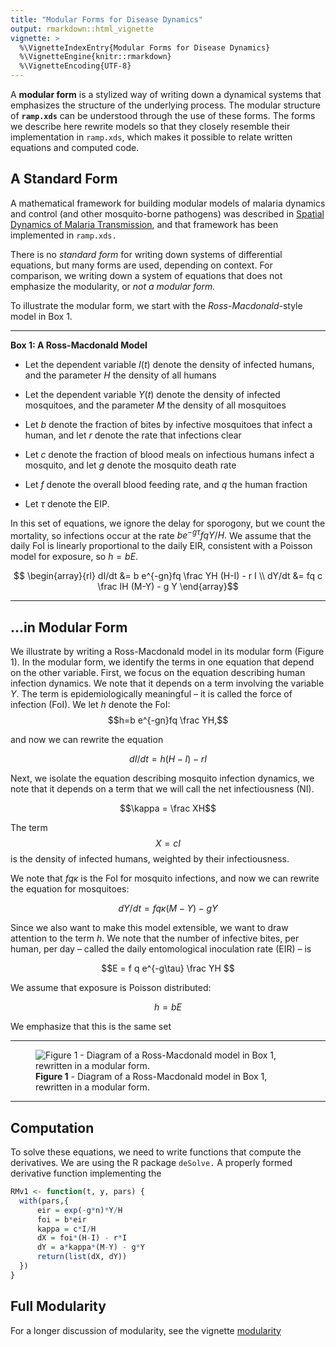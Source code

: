 ```yaml
---
title: "Modular Forms for Disease Dynamics"
output: rmarkdown::html_vignette
vignette: >
  %\VignetteIndexEntry{Modular Forms for Disease Dynamics}
  %\VignetteEngine{knitr::rmarkdown}
  %\VignetteEncoding{UTF-8}
---
```



A **modular form** is a stylized way of writing down a dynamical systems that emphasizes the structure of the underlying process. The modular structure of **`ramp.xds`** can be understood through the use of these forms. The forms we describe here rewrite models so that they closely resemble their implementation in `ramp.xds`, which makes it possible to relate written equations and computed code. 

## A Standard Form

A mathematical framework for building modular models of malaria dynamics and control (and other mosquito-borne pathogens) was described in [Spatial Dynamics of Malaria Transmission](https://journals.plos.org/ploscompbiol/article?id=10.1371/journal.pcbi.1010684){target="_blank"}, and that framework has been implemented in `ramp.xds.` 

There is no *standard form* for writing down systems of differential equations, but many forms are used, depending on context. For comparison, we writing down a system of equations that does not emphasize the modularity, or *not a modular form.* 

To illustrate the modular form, we start with the *Ross-Macdonald*-style model in Box 1.  

*** 

**Box 1: A Ross-Macdonald Model** 

+ Let the dependent variable $I(t)$ denote the density of infected humans, and the parameter $H$ the density of all humans

+ Let the dependent variable $Y(t)$ denote the density of infected mosquitoes, and the parameter $M$ the density of all mosquitoes 

+ Let $b$ denote the fraction of bites by infective mosquitoes that infect a human, and let $r$ denote the rate that infections clear 

+ Let $c$ denote the fraction of blood meals on infectious humans infect a mosquito, and let $g$ denote the mosquito death rate 

+ Let $f$ denote the overall blood feeding rate, and $q$ the human fraction 

+ Let $\tau$ denote the EIP. 

In this set of equations, we ignore the delay for sporogony, but we count the mortality, so infections occur at the rate $b e^{-g \tau} fqY/H.$ We assume that the daily FoI is linearly proportional to the daily EIR, consistent with a Poisson model for exposure, so $h = bE.$

$$ \begin{array}{rl}
dI/dt &= b e^{-gn}fq \frac YH (H-I) - r I \\
dY/dt &= fq c \frac IH (M-Y) - g Y
\end{array}$$

*** 

## ...in Modular Form

We illustrate by writing a Ross-Macdonald model in its modular form (Figure 1). In the modular form, we identify the terms in one equation that depend on the other variable. First, we focus on the equation describing human infection dynamics. We note that it depends on a term involving the variable $Y.$ The term is epidemiologically meaningful -- it is called the force of infection (FoI). We let $h$ denote the FoI:  $$h=b e^{-gn}fq \frac YH,$$ 

and now we can rewrite the equation

$$ 
dI/dt = h  (H-I) - r I
$$

Next, we isolate the equation describing mosquito infection dynamics, we note that it depends on a term that we will call the net infectiousness (NI).  

$$\kappa = \frac XH$$ 

The term $$ X = c I$$ is the density of infected humans, weighted by their infectiousness. 

We note that $fq\kappa$ is the FoI for mosquito infections, and now we can rewrite the equation for mosquitoes: 

$$
dY/dt = fq\kappa (M-Y) - g Y
$$

Since we also want to make this model extensible, we want to draw attention to the term $h.$ We note that the number of infective bites, per human, per day  -- called the daily entomological inoculation rate (EIR) -- is

$$E = f q e^{-g\tau} \frac YH $$

We assume that exposure is Poisson distributed: 

$$h = b E$$  

We emphasize that this is the same set

*** 

![**Figure 1** - Diagram of a Ross-Macdonald model in Box 1, rewritten in a modular form.](RossMacdonald3b.png)

*** 


## Computation

To solve these equations, we need to write functions that compute the derivatives. We are using the R package `deSolve.`  A properly formed derivative function implementing the 

```r
RMv1 <- function(t, y, pars) {
  with(pars,{
      eir = exp(-g*n)*Y/H
      foi = b*eir
      kappa = c*I/H
      dX = foi*(H-I) - r*I
      dY = a*kappa*(M-Y) - g*Y 
      return(list(dX, dY))
  })
}
```



## Full Modularity

For a longer discussion of modularity, see the vignette [modularity](modularity.html)
